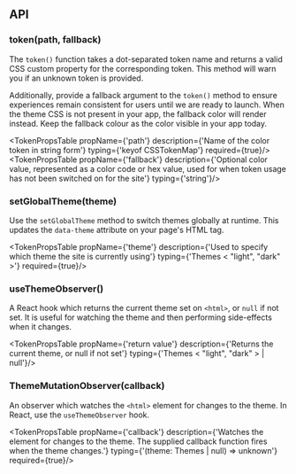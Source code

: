 
## API

### token(path, fallback)

The `token()` function takes a dot-separated token name and returns a valid CSS custom property for the corresponding token. This method will warn you if an unknown token is provided.

Additionally, provide a fallback argument to the `token()` method to ensure experiences remain consistent for users until we are ready to launch. When the theme CSS is not present in your app, the fallback color will render instead. Keep the fallback colour as the color visible in your app today.

<TokenPropsTable propName={'path'} description={'Name of the color token in string form'} typing={'keyof CSSTokenMap'} required={true}/>
<TokenPropsTable propName={'fallback'} description={'Optional color value, represented as a color code or hex value, used for when token usage has not been switched on for the site'} typing={'string'}/>

### setGlobalTheme(theme)

Use the `setGlobalTheme` method to switch themes globally at runtime. This updates the `data-theme` attribute on your page's HTML tag.

<TokenPropsTable propName={'theme'} description={'Used to specify which theme the site is currently using'} typing={'Themes < "light", "dark" >'} required={true}/>

### useThemeObserver()

A React hook which returns the current theme set on `<html>`, or `null` if not set. It is useful for watching the theme and then performing side-effects when it changes.

<TokenPropsTable propName={'return value'} description={'Returns the current theme, or null if not set'} typing={'Themes < "light", "dark" > | null'}/>

### ThemeMutationObserver(callback)

An observer which watches the `<html>` element for changes to the theme. In React, use the `useThemeObserver` hook.

<TokenPropsTable propName={'callback'} description={'Watches the <html> element for changes to the theme. The supplied callback function fires when the theme changes.'} typing={'(theme: Themes | null) => unknown'} required={true}/>




